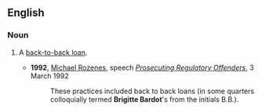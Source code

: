 ==English==
===Noun===
{{en-noun|sg=[[Brigitte]] [[Bardot]]}}
# {{AU|finance|informal}} A [[back-to-back loan]].
#*'''1992''', [[w:Michael Rozenes|Michael Rozenes]], speech ''[http://www.cdpp.gov.au/Media/Speeches/19920303mr.aspx Prosecuting Regulatory Offenders]'', 3 March 1992 
#*:These practices included back to back loans (in some quarters colloquially termed '''Brigitte Bardot''''s from the initials B.B.).